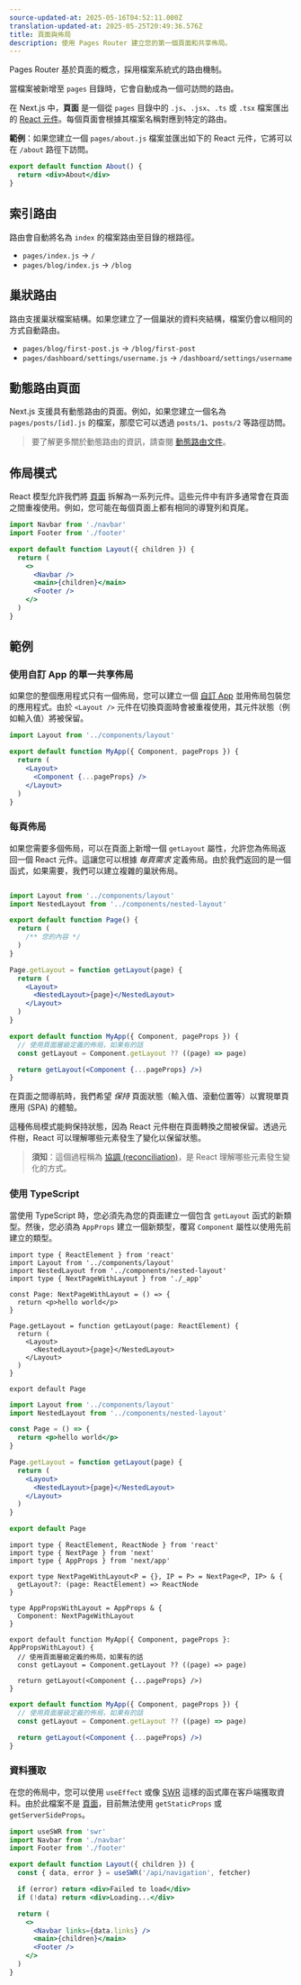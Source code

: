 ```yaml
---
source-updated-at: 2025-05-16T04:52:11.000Z
translation-updated-at: 2025-05-25T20:49:36.576Z
title: 頁面與佈局
description: 使用 Pages Router 建立您的第一個頁面和共享佈局。
---
```


Pages Router 基於頁面的概念，採用檔案系統式的路由機制。

當檔案被新增至 `pages` 目錄時，它會自動成為一個可訪問的路由。

在 Next.js 中，**頁面** 是一個從 `pages` 目錄中的 `.js`、`.jsx`、`.ts` 或 `.tsx` 檔案匯出的 [React 元件](https://react.dev/learn/your-first-component)。每個頁面會根據其檔案名稱對應到特定的路由。

**範例**：如果您建立一個 `pages/about.js` 檔案並匯出如下的 React 元件，它將可以在 `/about` 路徑下訪問。

```jsx
export default function About() {
  return <div>About</div>
}
```

## 索引路由

路由會自動將名為 `index` 的檔案路由至目錄的根路徑。

- `pages/index.js` → `/`
- `pages/blog/index.js` → `/blog`

## 巢狀路由

路由支援巢狀檔案結構。如果您建立了一個巢狀的資料夾結構，檔案仍會以相同的方式自動路由。

- `pages/blog/first-post.js` → `/blog/first-post`
- `pages/dashboard/settings/username.js` → `/dashboard/settings/username`

## 動態路由頁面

Next.js 支援具有動態路由的頁面。例如，如果您建立一個名為 `pages/posts/[id].js` 的檔案，那麼它可以透過 `posts/1`、`posts/2` 等路徑訪問。

> 要了解更多關於動態路由的資訊，請查閱 [動態路由文件](/docs/pages/building-your-application/routing/dynamic-routes)。

## 佈局模式

React 模型允許我們將 [頁面](/docs/pages/building-your-application/routing/pages-and-layouts) 拆解為一系列元件。這些元件中有許多通常會在頁面之間重複使用。例如，您可能在每個頁面上都有相同的導覽列和頁尾。

```jsx filename="components/layout.js"
import Navbar from './navbar'
import Footer from './footer'

export default function Layout({ children }) {
  return (
    <>
      <Navbar />
      <main>{children}</main>
      <Footer />
    </>
  )
}
```

## 範例

### 使用自訂 App 的單一共享佈局

如果您的整個應用程式只有一個佈局，您可以建立一個 [自訂 App](/docs/pages/building-your-application/routing/custom-app) 並用佈局包裝您的應用程式。由於 `<Layout />` 元件在切換頁面時會被重複使用，其元件狀態（例如輸入值）將被保留。

```jsx filename="pages/_app.js"
import Layout from '../components/layout'

export default function MyApp({ Component, pageProps }) {
  return (
    <Layout>
      <Component {...pageProps} />
    </Layout>
  )
}
```

### 每頁佈局

如果您需要多個佈局，可以在頁面上新增一個 `getLayout` 屬性，允許您為佈局返回一個 React 元件。這讓您可以根據 _每頁需求_ 定義佈局。由於我們返回的是一個函式，如果需要，我們可以建立複雜的巢狀佈局。

```jsx filename="pages/index.js"

import Layout from '../components/layout'
import NestedLayout from '../components/nested-layout'

export default function Page() {
  return (
    /** 您的內容 */
  )
}

Page.getLayout = function getLayout(page) {
  return (
    <Layout>
      <NestedLayout>{page}</NestedLayout>
    </Layout>
  )
}
```

```jsx filename="pages/_app.js"
export default function MyApp({ Component, pageProps }) {
  // 使用頁面層級定義的佈局，如果有的話
  const getLayout = Component.getLayout ?? ((page) => page)

  return getLayout(<Component {...pageProps} />)
}
```

在頁面之間導航時，我們希望 _保持_ 頁面狀態（輸入值、滾動位置等）以實現單頁應用 (SPA) 的體驗。

這種佈局模式能夠保持狀態，因為 React 元件樹在頁面轉換之間被保留。透過元件樹，React 可以理解哪些元素發生了變化以保留狀態。

> **須知**：這個過程稱為 [協調 (reconciliation)](https://react.dev/learn/preserving-and-resetting-state)，是 React 理解哪些元素發生變化的方式。

### 使用 TypeScript

當使用 TypeScript 時，您必須先為您的頁面建立一個包含 `getLayout` 函式的新類型。然後，您必須為 `AppProps` 建立一個新類型，覆寫 `Component` 屬性以使用先前建立的類型。

```tsx filename="pages/index.tsx" switcher
import type { ReactElement } from 'react'
import Layout from '../components/layout'
import NestedLayout from '../components/nested-layout'
import type { NextPageWithLayout } from './_app'

const Page: NextPageWithLayout = () => {
  return <p>hello world</p>
}

Page.getLayout = function getLayout(page: ReactElement) {
  return (
    <Layout>
      <NestedLayout>{page}</NestedLayout>
    </Layout>
  )
}

export default Page
```

```jsx filename="pages/index.js" switcher
import Layout from '../components/layout'
import NestedLayout from '../components/nested-layout'

const Page = () => {
  return <p>hello world</p>
}

Page.getLayout = function getLayout(page) {
  return (
    <Layout>
      <NestedLayout>{page}</NestedLayout>
    </Layout>
  )
}

export default Page
```

```tsx filename="pages/_app.tsx" switcher
import type { ReactElement, ReactNode } from 'react'
import type { NextPage } from 'next'
import type { AppProps } from 'next/app'

export type NextPageWithLayout<P = {}, IP = P> = NextPage<P, IP> & {
  getLayout?: (page: ReactElement) => ReactNode
}

type AppPropsWithLayout = AppProps & {
  Component: NextPageWithLayout
}

export default function MyApp({ Component, pageProps }: AppPropsWithLayout) {
  // 使用頁面層級定義的佈局，如果有的話
  const getLayout = Component.getLayout ?? ((page) => page)

  return getLayout(<Component {...pageProps} />)
}
```

```jsx filename="pages/_app.js" switcher
export default function MyApp({ Component, pageProps }) {
  // 使用頁面層級定義的佈局，如果有的話
  const getLayout = Component.getLayout ?? ((page) => page)

  return getLayout(<Component {...pageProps} />)
}
```

### 資料獲取

在您的佈局中，您可以使用 `useEffect` 或像 [SWR](https://swr.vercel.app/) 這樣的函式庫在客戶端獲取資料。由於此檔案不是 [頁面](/docs/pages/building-your-application/routing/pages-and-layouts)，目前無法使用 `getStaticProps` 或 `getServerSideProps`。

```jsx filename="components/layout.js"
import useSWR from 'swr'
import Navbar from './navbar'
import Footer from './footer'

export default function Layout({ children }) {
  const { data, error } = useSWR('/api/navigation', fetcher)

  if (error) return <div>Failed to load</div>
  if (!data) return <div>Loading...</div>

  return (
    <>
      <Navbar links={data.links} />
      <main>{children}</main>
      <Footer />
    </>
  )
}
```